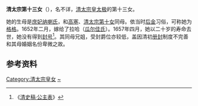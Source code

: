'''清太宗第十三女'''（{{bd|1638年||1657年||catIdx=A}}），名不详，[[皇太极|清太宗皇太极]]的第十三女。

她的生母是[[庶妃|庶妃]][[那拉庶妃_(清太宗)|纳喇氏]]，和[[高塞|高塞]]、[[清太宗第十女|清太宗第十女]]同母。依当时[[后金|后金]]习俗，可称她为[[格格|格格]]。1652年二月，嫁给了拉哈（[[瓜尔佳氏|瓜尔佳氏]]）。1657年四月，她以二十岁的寿命去世，她没有得到[[封号|封号]]<ref>《[[s:清史稿/卷166|清史稿·公主表]]》</ref>。其同母兄姐，受封爵位亦较低，盖因清初[[册封|册封]]制度不完善和其母婚姻名份卑微之故。

==参考资料==
<div style="font-size:small" class="references-2column"> 
<references />
</div>

[[Category:清太宗皇女|Category:清太宗皇女]]
[[Category:愛新覺羅氏|~]]